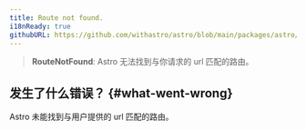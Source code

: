```yaml
---
title: Route not found.
i18nReady: true
githubURL: https://github.com/withastro/astro/blob/main/packages/astro/src/core/errors/errors-data.ts
---
```


> **RouteNotFound**: Astro 无法找到与你请求的 url 匹配的路由。

## 发生了什么错误？ \{#what-went-wrong\}
Astro 未能找到与用户提供的 url 匹配的路由。


